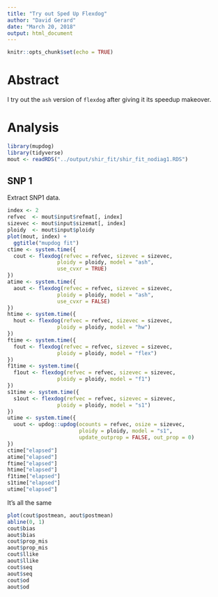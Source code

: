```yaml
---
title: "Try out Sped Up Flexdog"
author: "David Gerard"
date: "March 20, 2018"
output: html_document
---
```


```r
knitr::opts_chunk$set(echo = TRUE)
```

# Abstract

I try out the `ash` version of `flexdog` after giving it its speedup makeover.

# Analysis
```r
library(mupdog)
library(tidyverse)
mout <- readRDS("../output/shir_fit/shir_fit_nodiag1.RDS")
```

## SNP 1

Extract SNP1 data.
```r
index <- 2
refvec  <- mout$input$refmat[, index]
sizevec <- mout$input$sizemat[, index]
ploidy  <- mout$input$ploidy
plot(mout, index) +
  ggtitle("mupdog fit")
ctime <- system.time({
  cout <- flexdog(refvec = refvec, sizevec = sizevec, 
                ploidy = ploidy, model = "ash", 
                use_cvxr = TRUE)
})
atime <- system.time({
  aout <- flexdog(refvec = refvec, sizevec = sizevec, 
                ploidy = ploidy, model = "ash", 
                use_cvxr = FALSE)
})
htime <- system.time({
  hout <- flexdog(refvec = refvec, sizevec = sizevec, 
                ploidy = ploidy, model = "hw")
})
ftime <- system.time({
  fout <- flexdog(refvec = refvec, sizevec = sizevec, 
                ploidy = ploidy, model = "flex")
})
f1time <- system.time({
  f1out <- flexdog(refvec = refvec, sizevec = sizevec, 
                ploidy = ploidy, model = "f1")
})
s1time <- system.time({
  s1out <- flexdog(refvec = refvec, sizevec = sizevec, 
                ploidy = ploidy, model = "s1")
})
utime <- system.time({
  uout <- updog::updog(ocounts = refvec, osize = sizevec, 
                       ploidy = ploidy, model = "s1", 
                       update_outprop = FALSE, out_prop = 0)
})
ctime["elapsed"]
atime["elapsed"]
ftime["elapsed"]
htime["elapsed"]
f1time["elapsed"]
s1time["elapsed"]
utime["elapsed"]
```

It's all the same
```r
plot(cout$postmean, aout$postmean)
abline(0, 1)
cout$bias
aout$bias
cout$prop_mis
aout$prop_mis
cout$llike
aout$llike
cout$seq
aout$seq
cout$od
aout$od
```
